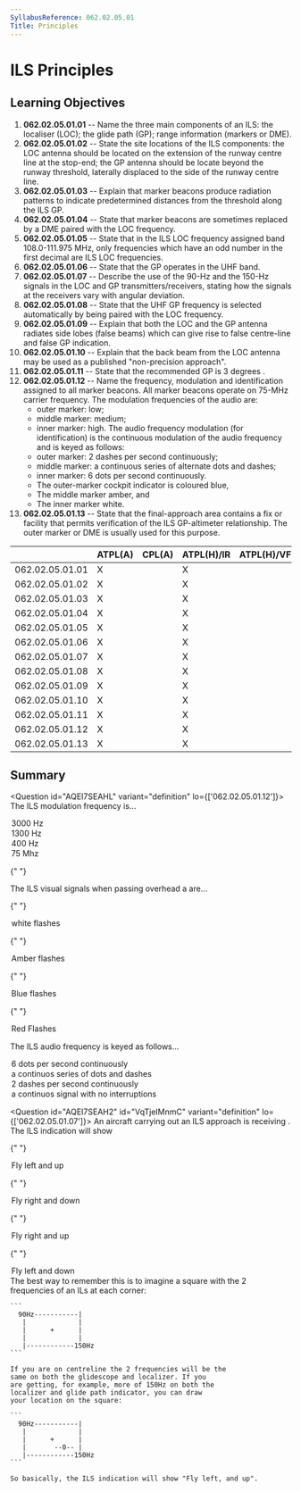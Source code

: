 ```yaml
---
SyllabusReference: 062.02.05.01
Title: Principles
---
```


# ILS Principles

## Learning Objectives

1.  **062.02.05.01.01** -- Name the three main components of an ILS: the
    localiser (LOC); the glide path (GP); range information (markers or DME).
2.  **062.02.05.01.02** -- State the site locations of the ILS components: the
    LOC antenna should be located on the extension of the runway centre line at
    the stop-end; the GP antenna should be locate beyond the runway threshold,
    laterally displaced to the side of the runway centre line.
3.  **062.02.05.01.03** -- Explain that marker beacons produce radiation patterns
    to indicate predetermined distances from the threshold along the ILS GP.
4.  **062.02.05.01.04** -- State that marker beacons are sometimes replaced by a
    DME paired with the LOC frequency.
5.  **062.02.05.01.05** -- State that in the ILS LOC frequency assigned band
    108.0-111.975 MHz, only frequencies which have an odd number in the first
    decimal are ILS LOC frequencies.
6.  **062.02.05.01.06** -- State that the GP operates in the UHF band.
7.  **062.02.05.01.07** -- Describe the use of the 90-Hz and the 150-Hz signals
    in the LOC and GP transmitters/receivers, stating how the signals at the
    receivers vary with angular deviation.
8.  **062.02.05.01.08** -- State that the UHF GP frequency is selected
    automatically by being paired with the LOC frequency.
9.  **062.02.05.01.09** -- Explain that both the LOC and the GP antenna radiates
    side lobes (false beams) which can give rise to false centre-line and false
    GP indication.
10. **062.02.05.01.10** -- Explain that the back beam from the LOC antenna may
    be used as a published "non-precision approach".
11. **062.02.05.01.11** -- State that the recommended GP is 3 degrees .
12. **062.02.05.01.12** -- Name the frequency, modulation and identification
    assigned to all marker beacons. All marker beacons operate on 75-MHz carrier
    frequency. The modulation frequencies of the audio are:
    - outer marker: low;
    - middle marker: medium;
    - inner marker: high. The audio frequency modulation (for identification) is
      the continuous modulation of the audio frequency and is keyed as follows:
    - outer marker: 2 dashes per second continuously;
    - middle marker: a continuous series of alternate dots and dashes;
    - inner marker: 6 dots per second continuously.
    - The outer-marker cockpit indicator is coloured blue,
    - The middle marker amber, and
    - The inner marker white.
13. **062.02.05.01.13** -- State that the final-approach area contains a fix or
    facility that permits verification of the ILS GP-altimeter relationship. The
    outer marker or DME is usually used for this purpose.

|                 | ATPL(A) | CPL(A) | ATPL(H)/IR | ATPL(H)/VFR | CPL(H) | IR  | CBIR(A) |
| --------------- | ------- | ------ | ---------- | ----------- | ------ | --- | ------- |
| 062.02.05.01.01 | X       |        | X          |             |        | X   | X       |
| 062.02.05.01.02 | X       |        | X          |             |        | X   | X       |
| 062.02.05.01.03 | X       |        | X          |             |        | X   | X       |
| 062.02.05.01.04 | X       |        | X          |             |        | X   | X       |
| 062.02.05.01.05 | X       |        | X          |             |        | X   | X       |
| 062.02.05.01.06 | X       |        | X          |             |        | X   | X       |
| 062.02.05.01.07 | X       |        | X          |             |        | X   | X       |
| 062.02.05.01.08 | X       |        | X          |             |        | X   |         |
| 062.02.05.01.09 | X       |        | X          |             |        | X   | X       |
| 062.02.05.01.10 | X       |        | X          |             |        | X   | X       |
| 062.02.05.01.11 | X       |        | X          |             |        | X   | X       |
| 062.02.05.01.12 | X       |        | X          |             |        | X   | X       |
| 062.02.05.01.13 | X       |        | X          |             |        | X   | X       |

## Summary

<Question id="AQEI7SEAHL" variant="definition" lo={['062.02.05.01.12']}>
  <Text variant="oneCorrect" key="1">The ILS <Subject /> modulation frequency is...</Text>
  <Option key="1" subject={[["inner marker'"]]} why="true for inner marker">3000 Hz</Option>
  <Option key="1" subject={[["middle marker'"]]} why="true for middle marker">1300 Hz</Option>
  <Option key="1" subject={[["outer marker'"]]} why="true for outer marker">400 Hz</Option>
  <Option key="1" why="75MHz is the frequency of the carrier wave.">75 Mhz</Option>

{" "}

<Text variant="oneCorrect" key="2">
  The ILS visual signals when passing overhead a <Subject /> are...
</Text>

{" "}

<Option key="2" subject={[["inner marker"]]} why="true for inner marker">
  white flashes
</Option>

{" "}

<Option key="2" subject={[["middle marker"]]} why="true for middle marker">
  Amber flashes
</Option>

{" "}

<Option key="2" subject={[["outer marker"]]} why="true for outer marker">
  Blue flashes
</Option>

{" "}

<Option key="2">Red Flashes</Option>

  <Text variant="oneCorrect" key="3">The ILS <Subject /> audio frequency is keyed as follows...</Text>
  <Option key="1" subject={[["inner marker'"]]} why="true for inner marker">6 dots per second continuously</Option>
  <Option key="1" subject={[["middle marker'"]]} why="true for middle marker">a continuos series of dots and dashes</Option>
  <Option key="1" subject={[["outer marker'"]]} why="true for outer marker">2 dashes per second continuously</Option>
  <Option key="1">a continuos signal with no interruptions</Option>
</Question>

<Question id="AQEI7SEAH2" id="VqTjeIMnmC" variant="definition" lo={['062.02.05.01.07']}>
  <Text variant="oneCorrect">
    An aircraft carrying out an ILS approach is receiving <Subject />.
    The ILS indication will show
  </Text>

{" "}

<Option
  subject={[
    [
      "more 150Hz than 90Hz modulation from both the localizer and glide path transmitters'",
    ],
  ]}
>
  Fly left and up
</Option>

{" "}

<Option
  subject={[
    [
      "more 90Hz than 150Hz modulation from both the localizer and glide path transmitters'",
    ],
  ]}
>
  Fly right and down
</Option>

{" "}

<Option
  subject={[
    [
      "more 90Hz than 150Hz modulation from the  the localizer transmitter and more 150Hz than 90Hz from the glide path transmitter'",
    ],
  ]}
>
  Fly right and up
</Option>

{" "}

<Option
  subject={[
    [
      "more 150Hz than 90Hz modulation from the  the localizer transmitter and more 90Hz than 150Hz from the glide path transmitter'",
    ],
  ]}
>
  Fly left and down
</Option>

  <Explanation>
    The best way to remember this is to imagine a square
    with the 2 frequencies of an ILs at each corner:

    ```
      90Hz-----------|
       |             |
       |      +      |
       |             |
       |------------150Hz
    ```

    If you are on centreline the 2 frequencies will be the
    same on both the glidescope and localizer. If you
    are getting, for example, more of 150Hz on both the
    localizer and glide path indicator, you can draw
    your location on the square:

    ```
      90Hz-----------|
       |             |
       |      +      |
       |       --0-- |
       |------------150Hz
    ```

    So basically, the ILS indication will show "Fly left, and up".

  </Explanation>
</Question>
